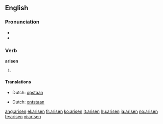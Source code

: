 {{also|ärisen}}
==English==

===Pronunciation===
* {{IPA|/ə'rɪzən/}}
* {{rhymes|ɪzən}}

===Verb===
'''arisen'''

# {{past participle of|[[arise]]}}

====Translations====
{{trans-top|gotten up}}
* Dutch: [[opstaan]]
{{trans-mid}}
{{trans-bottom}}

{{trans-top|started to exist}}
* Dutch: [[ontstaan]]
{{trans-mid}}
{{trans-bottom}}

[[ang:arisen]]
[[el:arisen]]
[[fr:arisen]]
[[ko:arisen]]
[[it:arisen]]
[[hu:arisen]]
[[ja:arisen]]
[[no:arisen]]
[[te:arisen]]
[[vi:arisen]]